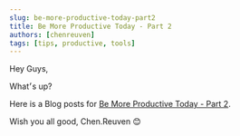 ```yaml
---
slug: be-more-productive-today-part2
title: Be More Productive Today - Part 2
authors: [chenreuven]
tags: [tips, productive, tools]
---
```


Hey Guys,

What׳s up?

Here is a Blog posts for [Be More Productive Today - Part 2](https://medium.com/@chen.reuven/be-more-productive-today-chapter-2-811fe519c959).

Wish you all good,
Chen.Reuven 😊
